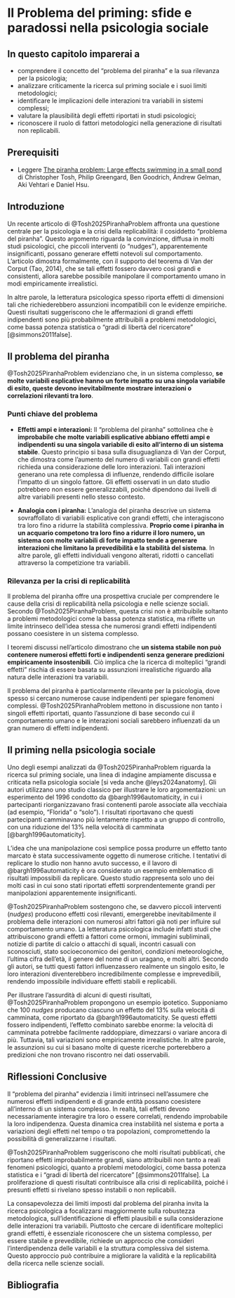 # Il Problema del priming: sfide e paradossi nella psicologia sociale {#sec-replication-piranha}

::: callout-note
## In questo capitolo imparerai a

- comprendere il concetto del "problema del piranha" e la sua rilevanza per la psicologia;
- analizzare criticamente la ricerca sul priming sociale e i suoi limiti metodologici;
- identificare le implicazioni delle interazioni tra variabili in sistemi complessi;
- valutare la plausibilità degli effetti riportati in studi psicologici;
- riconoscere il ruolo di fattori metodologici nella generazione di risultati non replicabili.
:::

::: callout-tip
## Prerequisiti

- Leggere [The piranha problem: Large effects swimming in a small pond](https://stat.columbia.edu/~gelman/research/published/piranha_ams_notices.pdf) di Christopher Tosh, Philip Greengard, Ben Goodrich, Andrew Gelman, Aki Vehtari e Daniel Hsu.
:::

## Introduzione

Un recente articolo di @Tosh2025PiranhaProblem affronta una questione centrale per la psicologia e la crisi della replicabilità: il cosiddetto "problema del piranha". Questo argomento riguarda la convinzione, diffusa in molti studi psicologici, che piccoli interventi (o "nudges"), apparentemente insignificanti, possano generare effetti notevoli sul comportamento. L'articolo dimostra formalmente, con il supporto del teorema di Van der Corput (Tao, 2014), che se tali effetti fossero davvero così grandi e consistenti, allora sarebbe possibile manipolare il comportamento umano in modi empiricamente irrealistici.

In altre parole, la letteratura psicologica spesso riporta effetti di dimensioni tali che richiederebbero assunzioni incompatibili con le evidenze empiriche. Questi risultati suggeriscono che le affermazioni di grandi effetti indipendenti sono più probabilmente attribuibili a problemi metodologici, come bassa potenza statistica o "gradi di libertà del ricercatore" [@simmons2011false].

## Il problema del piranha

@Tosh2025PiranhaProblem evidenziano che, in un sistema complesso, **se molte variabili esplicative hanno un forte impatto su una singola variabile di esito, queste devono inevitabilmente mostrare interazioni o correlazioni rilevanti tra loro**.

### Punti chiave del problema

- **Effetti ampi e interazioni:** Il "problema del piranha" sottolinea che è **improbabile che molte variabili esplicative abbiano effetti ampi e indipendenti su una singola variabile di esito all'interno di un sistema stabile**. Questo principio si basa sulla disuguaglianza di Van der Corput, che dimostra come l’aumento del numero di variabili con grandi effetti richieda una considerazione delle loro interazioni. Tali interazioni generano una rete complessa di influenze, rendendo difficile isolare l’impatto di un singolo fattore. Gli effetti osservati in un dato studio potrebbero non essere generalizzabili, poiché dipendono dai livelli di altre variabili presenti nello stesso contesto.

- **Analogia con i piranha:** L’analogia del piranha descrive un sistema sovraffollato di variabili esplicative con grandi effetti, che interagiscono tra loro fino a ridurre la stabilità complessiva. **Proprio come i piranha in un acquario competono tra loro fino a ridurre il loro numero, un sistema con molte variabili di forte impatto tende a generare interazioni che limitano la prevedibilità e la stabilità del sistema**. In altre parole, gli effetti individuali vengono alterati, ridotti o cancellati attraverso la competizione tra variabili.

### Rilevanza per la crisi di replicabilità

Il problema del piranha offre una prospettiva cruciale per comprendere le cause della crisi di replicabilità nella psicologia e nelle scienze sociali. Secondo @Tosh2025PiranhaProblem, questa crisi non è attribuibile soltanto a problemi metodologici come la bassa potenza statistica, ma riflette un limite intrinseco dell’idea stessa che numerosi grandi effetti indipendenti possano coesistere in un sistema complesso.

I teoremi discussi nell’articolo dimostrano che **un sistema stabile non può contenere numerosi effetti forti e indipendenti senza generare predizioni empiricamente insostenibili**. Ciò implica che la ricerca di molteplici "grandi effetti" rischia di essere basata su assunzioni irrealistiche riguardo alla natura delle interazioni tra variabili.

Il problema del piranha è particolarmente rilevante per la psicologia, dove spesso si cercano numerose cause indipendenti per spiegare fenomeni complessi. @Tosh2025PiranhaProblem mettono in discussione non tanto i singoli effetti riportati, quanto l’assunzione di base secondo cui il comportamento umano e le interazioni sociali sarebbero influenzati da un gran numero di effetti indipendenti. 

## Il priming nella psicologia sociale

Uno degli esempi analizzati da @Tosh2025PiranhaProblem riguarda la ricerca sul priming sociale, una linea di indagine ampiamente discussa e criticata nella psicologia sociale [si veda anche @leys2024anatomy]. Gli autori utilizzano uno studio classico per illustrare le loro argomentazioni: un esperimento del 1996 condotto da @bargh1996automaticity, in cui i partecipanti riorganizzavano frasi contenenti parole associate alla vecchiaia (ad esempio, "Florida" o "solo"). I risultati riportavano che questi partecipanti camminavano più lentamente rispetto a un gruppo di controllo, con una riduzione del 13% nella velocità di camminata [@bargh1996automaticity].

L'idea che una manipolazione così semplice possa produrre un effetto tanto marcato è stata successivamente oggetto di numerose critiche. I tentativi di replicare lo studio non hanno avuto successo, e il lavoro di @bargh1996automaticity è ora considerato un esempio emblematico di risultati impossibili da replicare. Questo studio rappresenta solo uno dei molti casi in cui sono stati riportati effetti sorprendentemente grandi per manipolazioni apparentemente insignificanti.

@Tosh2025PiranhaProblem sostengono che, se davvero piccoli interventi (*nudges*) producono effetti così rilevanti, emergerebbe inevitabilmente il problema delle interazioni con numerosi altri fattori già noti per influire sul comportamento umano. La letteratura psicologica include infatti studi che attribuiscono grandi effetti a fattori come ormoni, immagini subliminali, notizie di partite di calcio o attacchi di squali, incontri casuali con sconosciuti, stato socioeconomico dei genitori, condizioni meteorologiche, l'ultima cifra dell'età, il genere del nome di un uragano, e molti altri. 
Secondo gli autori, se tutti questi fattori influenzassero realmente un singolo esito, le loro interazioni diventerebbero incredibilmente complesse e imprevedibili, rendendo impossibile individuare effetti stabili e replicabili.

Per illustrare l’assurdità di alcuni di questi risultati, @Tosh2025PiranhaProblem propongono un esempio ipotetico. Supponiamo che 100 *nudges* producano ciascuno un effetto del 13% sulla velocità di camminata, come riportato da @bargh1996automaticity. Se questi effetti fossero indipendenti, l’effetto combinato sarebbe enorme: la velocità di camminata potrebbe facilmente raddoppiare, dimezzarsi o variare ancora di più. Tuttavia, tali variazioni sono empiricamente irrealistiche. In altre parole, le assunzioni su cui si basano molte di queste ricerche porterebbero a predizioni che non trovano riscontro nei dati osservabili.

## Riflessioni Conclusive

Il "problema del piranha" evidenzia i limiti intrinseci nell'assumere che numerosi effetti indipendenti e di grande entità possano coesistere all'interno di un sistema complesso. In realtà, tali effetti devono necessariamente interagire tra loro o essere correlati, rendendo improbabile la loro indipendenza. Questa dinamica crea instabilità nel sistema e porta a variazioni degli effetti nel tempo o tra popolazioni, compromettendo la possibilità di generalizzarne i risultati.

@Tosh2025PiranhaProblem suggeriscono che molti risultati pubblicati, che riportano effetti improbabilmente grandi, siano attribuibili non tanto a reali fenomeni psicologici, quanto a problemi metodologici, come bassa potenza statistica e i "gradi di libertà del ricercatore" [@simmons2011false]. La proliferazione di questi risultati contribuisce alla crisi di replicabilità, poiché i presunti effetti si rivelano spesso instabili o non replicabili.

La consapevolezza dei limiti imposti dal problema del piranha invita la ricerca psicologica a focalizzarsi maggiormente sulla robustezza metodologica, sull'identificazione di effetti plausibili e sulla considerazione delle interazioni tra variabili. Piuttosto che cercare di identificare molteplici grandi effetti, è essenziale riconoscere che un sistema complesso, per essere stabile e prevedibile, richiede un approccio che consideri l’interdipendenza delle variabili e la struttura complessiva del sistema. Questo approccio può contribuire a migliorare la validità e la replicabilità della ricerca nelle scienze sociali. 

## Bibliografia {.unnumbered}

